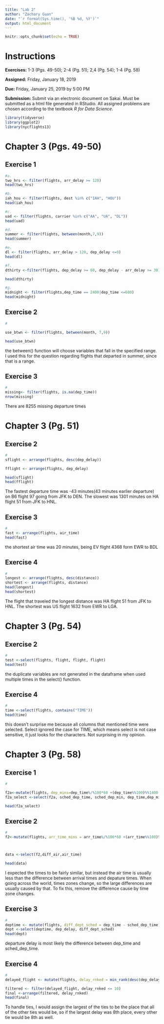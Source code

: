 ```yaml
---
title: "Lab 2"
author: "Zachary Guan"
date: "`r format(Sys.time(), '%B %d, %Y')`"
output: html_document
---
```


```r
knitr::opts_chunk$set(echo = TRUE)
```

# Instructions

**Exercises:**  1-3 (Pgs. 49-50); 2-4 (Pg. 51); 2,4 (Pg. 54); 1-4 (Pg. 58)

**Assigned:** Friday, January 18, 2019

**Due:** Friday, January 25, 2019 by 5:00 PM

**Submission:** Submit via an electronic document on Sakai. Must be submitted as a html file generated in RStudio. All assigned problems are chosen according to the textbook *R for Data Science*. 

```r
library(tidyverse)
library(ggplot2)
library(nycflights13)
```

# Chapter 3 (Pgs. 49-50)

##  Exercise 1
```r
#a.
two_hrs <- filter(flights, arr_delay >= 120)
head(two_hrs)

#b.
iah_hou <- filter(flights, dest %in% c("IAH", "HOU"))
head(iah_hou)

#c.
uad <- filter(flights, carrier %in% c("AA", "UA", "DL"))
head(uad)

#d.
summer <- filter(flights, between(month,7,9))
head(summer)

#e.
dl <- filter(flights, arr_delay > 120, dep_delay <=0)
head(dl)

#f. 
dthirty <-filter(flights, dep_delay >= 60, dep_delay - arr_delay >= 30)

head(dthirty)

#g.
midnight <- filter(flights,dep_time == 2400|dep_time <=600)
head(midnight)

```

##  Exercise 2
```r
#

use_btwn <- filter(flights, between(month, 7,9))

head(use_btwn)

```
the between() function will choose variables that fall in the specified range. I used this for the question regarding flights that departed in summer, since that is a range.


##  Exercise 3
```r
#
missing<- filter(flights, is.na(dep_time))
nrow(missing)
```
There are 8255 missing departure times


# Chapter 3 (Pg. 51)

##  Exercise 2
```r
#
sflight <- arrange(flights, desc(dep_delay))

fflight <- arrange(flights, dep_delay)

head(sflight)
head(fflight)
```
The fastest departure time was -43 minutes(43 minutes earlier departure) on B6 flight 97 going from JFK to DEN. The slowest was 1301 minutes on HA flight 51 from JFK to HNL. 



##  Exercise 3
```r
#
fast <- arrange(flights, air_time)
head(fast)
```
the shortest air time was 20 minutes, being EV flight 4368 form EWR to BDL


##  Exercise 4
```r
#
longest <- arrange(flights, desc(distance))
shortest <- arrange(flights, distance)
head(longest)
head(shortest)
```
The flight that traveled the longest distance was HA flight 51 from JFK to HNL. The shortest was US flight 1632 from EWR to LGA. 



# Chapter 3 (Pg. 54)

##  Exercise 2
```r
#
test <-select(flights, flight, flight, flight)
head(test)
```
the duplicate variables are not generated in the dataframe when used multiple times in the select() function. 



##  Exercise 4
```r
#
time <-select(flights, contains("TIME"))
head(time)
```
this doesn't surprise me because all columns that mentioned time were selected. Select ignored the case for TIME, which means select is not case sensitive, it just looks for the characters. Not surprising in my opinion. 

# Chapter 3 (Pg. 58)

##  Exercise 1
```r
#

f2a<-mutate(flights, dep_mins=dep_time%/%100*60 +(dep_time%%100)%%1400, sched_dep_min = (sched_dep_time %/% 100 *60 + sched_dep_time %% 100) %% 1400)
f2a_select <-select(f2a, sched_dep_time, sched_dep_min, dep_time,dep_mins)

head(f2a_select)
```

##  Exercise 2
```r
#
f2<-mutate(flights, arr_time_mins = arr_time%/%100*60 +(arr_time%%100)%%1400, dep_time_mins= dep_time%/%100*60+(dep_time%%100)%%1400, diff_air = arr_time - dep_time)



data <-select(f2,diff_air,air_time)

head(data)
```
I expected the times to be fairly similar, but instead the air time is usually less than the difference between arrival times and depature times. When going across the world, times zones change, so the large differences are usually caused by that. To fix this, remove the difference cause by time zone changes. 



##  Exercise 3
```r
# 
deptime <- mutate(flights, diff_dept_sched = dep_time - sched_dep_time)
dept <-select(deptime, dep_delay, diff_dept_sched)
head(dept)
```
departure delay is most likely the difference between dep_time and sched_dep_time. 


##  Exercise 4
```r
#
delayed_flight <- mutate(flights, delay_rnked = min_rank(desc(dep_delay)))

filtered <- filter(delayed_flight, delay_rnked <= 10)
final <-arrange(filtered, delay_rnked)
head(final)
```


To handle ties, I would assign the largest of the ties to be the place that all of the other ties would be, so if the largest delay was 8th place, every other tie would be 8th as well. 


